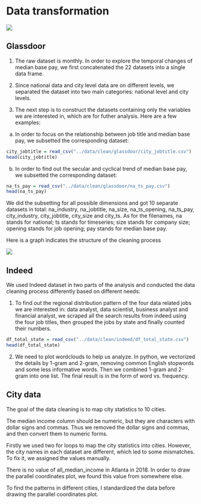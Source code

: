 # Data transformation

![](../others/resource/33.png)

## Glassdoor

1.	The raw dataset is monthly. In order to explore the temporal changes of median base pay, we first concatenated the 22 datasets into a single data frame. 

2.	Since national data and city level data are on different levels, we separated the dataset into two main categories: national level and city levels.

3.	The next step is to construct the datasets containing only the variables we are interested in, which are for futher analysis. Here are a few examples:

  a. In order to focus on the relationship between job title and median base pay, we subsetted the corresponding dataset:
      
```r
city_jobtitle = read_csv("../data/clean/glassdoor/city_jobtitle.csv")
head(city_jobtitle)
```

  b. In order to find out the secular and cyclical trend of median base pay, we subsetted the corresponding dataset:
      
      
```r
na_ts_pay = read_csv("../data/clean/glassdoor/na_ts_pay.csv")
head(na_ts_pay)
```

We did the subsetting for all possible dimensions and got 10 separate datasets in total: na_industry, na_jobtitle, na_size, na_ts_opening, na_ts_pay, city_industry, city_jobtitle, city_size and city_ts. As for the filenames, na stands for national; ts stands for timeseries; size stands for company size; opening stands for job opening; pay stands for median base pay.

Here is a graph indicates the structure of the cleaning process

![](../others/resource/Screen Shot 2019-12-12 at 3.26.12 PM.png)


## Indeed

We used Indeed dataset in two parts of the analysis and conducted the data cleaning process differently based on different needs:

1.    To find out the regional distribution pattern of the four data related jobs we are interested in: data analyst, data scientist, business analyst and financial analyst, we scraped all the search results from indeed using the four job titles, then grouped the jobs by state and finally counted their numbers.

```r
df_total_state = read_csv("../data/clean/indeed/df_total_state.csv")
head(df_total_state)
```

2.    We need to plot wordclouds to help us analyze. In python, we vectorized the details by 1-gram and 2-gram, removing common English stopwords and some less informative words. Then we combined 1-gram and 2-gram into one list. The final result is in the form of word vs. frequency.


## City data

The goal of the data cleaning is to map city statistics to 10 cities. 

The median income column should be numeric, but they are characters with dollar signs and commas. Thus we removed the dollar signs and commas, and then convert them to numeric forms.

Firstly we used two for loops to map the city statistics into cities. However, the city names in each dataset are different, which led to some mismatches. To fix it, we assigned the values manually.

There is no value of all_median_income in Atlanta in 2018. In order to draw the parallel coordinates plot, we found this value from somewhere else.

To find the patterns in different cities, I standardized the data before drawing the parallel coordinates plot.


